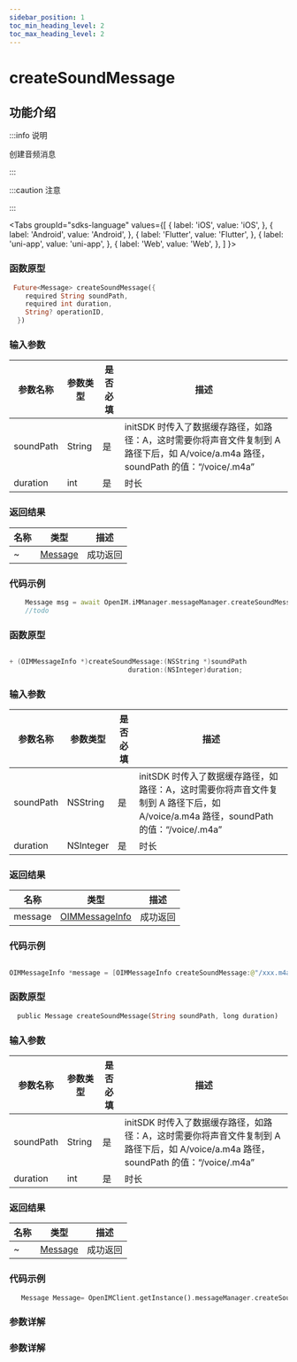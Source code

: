 ```yaml
---
sidebar_position: 1
toc_min_heading_level: 2
toc_max_heading_level: 2
---
```


# createSoundMessage

## 功能介绍

:::info 说明

创建音频消息

:::

:::caution 注意

:::

<Tabs
groupId="sdks-language"
values={[
{ label: 'iOS', value: 'iOS', },
{ label: 'Android', value: 'Android', },
{ label: 'Flutter', value: 'Flutter', },
{ label: 'uni-app', value: 'uni-app', },
{ label: 'Web', value: 'Web', },
]
}>

<TabItem value="Flutter">

### 函数原型

```dart showLineNumbers
 Future<Message> createSoundMessage({
    required String soundPath,
    required int duration,
    String? operationID,
  })
```

### 输入参数

| 参数名称  | 参数类型  | 是否必填 | 描述                                                                                                                                 |
| --------- | --------- | -------- | ------------------------------------------------------------------------------------------------------------------------------------ |
| soundPath | String  | 是       | initSDK 时传入了数据缓存路径，如路径：A，这时需要你将声音文件复制到 A 路径下后，如 A/voice/a.m4a 路径，soundPath 的值：“/voice/.m4a” |
| duration  | int | 是       | 时长                                                                                                                                 |

### 返回结果

| 名称    | 类型                                                      | 描述     |
| ------- | --------------------------------------------------------- | -------- |
| ~ | [Message](docs/sdks/Class/Message/MessageInfo.mdx) | 成功返回 |

### 代码示例

```dart showLineNumbers
    Message msg = await OpenIM.iMManager.messageManager.createSoundMessage(soundPath: soundPath, duration: duration);
    //todo
```

</TabItem>

<TabItem value="iOS">

### 函数原型

```swift showLineNumbers

+ (OIMMessageInfo *)createSoundMessage:(NSString *)soundPath
                              duration:(NSInteger)duration;
```

### 输入参数

| 参数名称  | 参数类型  | 是否必填 | 描述                                                                                                                                 |
| --------- | --------- | -------- | ------------------------------------------------------------------------------------------------------------------------------------ |
| soundPath | NSString  | 是       | initSDK 时传入了数据缓存路径，如路径：A，这时需要你将声音文件复制到 A 路径下后，如 A/voice/a.m4a 路径，soundPath 的值：“/voice/.m4a” |
| duration  | NSInteger | 是       | 时长                                                                                                                                 |

### 返回结果

| 名称    | 类型                                                      | 描述     |
| ------- | --------------------------------------------------------- | -------- |
| message | [OIMMessageInfo](docs/sdks/Class/Message/MessageInfo.mdx) | 成功返回 |

### 代码示例

```swift showLineNumbers

OIMMessageInfo *message = [OIMMessageInfo createSoundMessage:@"/xxx.m4a" duration:1];

```

</TabItem>

<TabItem value="Android">

### 函数原型

```dart showLineNumbers
  public Message createSoundMessage(String soundPath, long duration)
```

### 输入参数

| 参数名称  | 参数类型  | 是否必填 | 描述                                                                                                                                 |
| --------- | --------- | -------- | ------------------------------------------------------------------------------------------------------------------------------------ |
| soundPath | String  | 是       | initSDK 时传入了数据缓存路径，如路径：A，这时需要你将声音文件复制到 A 路径下后，如 A/voice/a.m4a 路径，soundPath 的值：“/voice/.m4a” |
| duration  | int | 是       | 时长                                                                                                                                 |

### 返回结果

| 名称    | 类型                                                      | 描述     |
| ------- | --------------------------------------------------------- | -------- |
| ~ | [Message](docs/sdks/Class/Message/MessageInfo.mdx) | 成功返回 |

### 代码示例

```dart showLineNumbers
   Message Message= OpenIMClient.getInstance().messageManager.createSoundMessage( soundPath,  duration);
```

</TabItem>

<TabItem value="Web">

### 参数详解

</TabItem>

<TabItem value="uni-app">

### 参数详解

</TabItem>

</Tabs>
